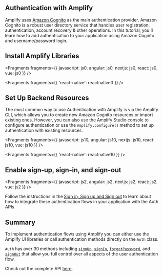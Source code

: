 ## Authentication with Amplify

Amplify uses [Amazon Cognito](https://aws.amazon.com/cognito/) as the main authentication provider. Amazon Cognito is a robust user directory service that handles user registration, authentication, account recovery & other operations. In this tutorial, you'll learn how to add authentication to your application using Amazon Cognito and username/password login.

## Install Amplify Libraries


<Fragments
  fragments={{
    javascript: js0,
    angular: js0,
    nextjs: js0,
    react: js0,
    vue: js0
  }}
/>


<Fragments fragments={{ 'react-native': reactnative0 }} />

## Set Up Backend Resources

The most common way to use Authentication with Amplify is via the Amplify CLI, which allows you to create new Amazon Cognito resources or import existing ones. However, you can also use the Amplify Studio console to configure authentication or use the `Amplify.configure()` method to set up authentication with existing resources.


<Fragments
  fragments={{
    javascript: js10,
    angular: js10,
    nextjs: js10,
    react: js10,
    vue: js10
  }}
/>


<Fragments fragments={{ 'react-native': reactnative10 }} />

## Enable sign-up, sign-in, and sign-out


<Fragments
  fragments={{
    javascript: js2,
    angular: js2,
    nextjs: js2,
    react: js2,
    vue: js2
  }}
/>

Follow the instructions in the [Sign in, Sign up and Sign out](/[platform]/build-a-backend/auth/enable-sign-up/) to learn about how to integrate these authentication flows in your application with the Auth APIs.

## Summary

To implement authentication flows using Amplify you can either use the Amplify UI libraries or call authentication methods directly on the `Auth` class.

`Auth` has over 30 methods including [`signUp`](/[platform]/build-a-backend/auth/enable-sign-up/#sign-up), [`signIn`](/[platform]/build-a-backend/auth/enable-sign-up/#sign-in), [`forgotPassword`](/[platform]/build-a-backend/auth/manage-user-session/#forgot-password), and [`signOut`](/[platform]/build-a-backend/auth/enable-sign-up/#sign-out) that allow you full control over all aspects of the user authentication flow.

Check out the complete API [here](https://aws-amplify.github.io/amplify-js/api/modules/aws_amplify.auth.html).
